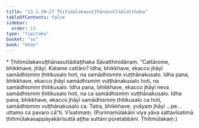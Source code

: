 ```yaml
---
title: "13.1.20–27 Ṭhitimūlakavuṭṭhānasuttādiaṭṭhaka"
tableOfContents: false
sidebar:
  order: 13
type: "tipitaka"
basket: "su"
book: "khan"
---
```



<DynamicBreadcrumb />

<Paragraph type="center" book="khan">
* Ṭhitimūlakavuṭṭhānasuttādiaṭṭhaka
</Paragraph>

<Division number="681–688" book="khan" bookNo="13">

<Paragraph number="1320" book="khan">
Sāvatthinidānaṃ. “Cattārome, bhikkhave, jhāyī. Katame cattāro? Idha, bhikkhave, ekacco jhāyī samādhismiṃ ṭhitikusalo hoti, na samādhismiṃ vuṭṭhānakusalo. Idha pana, bhikkhave, ekacco jhāyī samādhismiṃ vuṭṭhānakusalo hoti, na samādhismiṃ ṭhitikusalo. Idha pana, bhikkhave, ekacco jhāyī neva samādhismiṃ ṭhitikusalo hoti, na ca samādhismiṃ vuṭṭhānakusalo. Idha pana, bhikkhave, ekacco jhāyī samādhismiṃ ṭhitikusalo ca hoti, samādhismiṃ vuṭṭhānakusalo ca. Tatra, bhikkhave, yvāyaṃ jhāyī …pe…  uttamo ca pavaro cā”ti.

</Paragraph>
</Division>

<Paragraph number="1321" type="center" book="khan">
Vīsatimaṃ.



</Paragraph>

<Paragraph number="1322" book="khan">
(Purimamūlakāni viya yāva sattavīsatimā ṭhitimūlakasappāyakārīsuttā aṭṭha suttāni pūretabbāni. Ṭhitimūlakaṃ.)
</Paragraph>